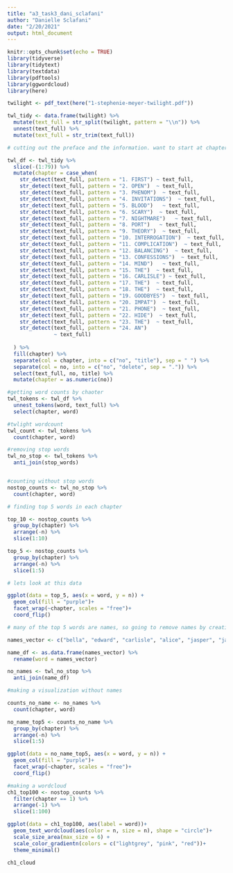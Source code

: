 ```yaml
---
title: "a3_task3_dani_sclafani"
author: "Danielle Sclafani"
date: "2/20/2021"
output: html_document
---
```


```r
knitr::opts_chunk$set(echo = TRUE)
library(tidyverse)
library(tidytext)
library(textdata)
library(pdftools)
library(ggwordcloud)
library(here)
```


```r

twilight <- pdf_text(here("1-stephenie-meyer-twilight.pdf"))

```


```r
twl_tidy <- data.frame(twilight) %>% 
  mutate(text_full = str_split(twilight, pattern = "\\n")) %>% 
  unnest(text_full) %>% 
  mutate(text_full = str_trim(text_full))
```


```r
# cutting out the preface and the information. want to start at chapter 1

twl_df <- twl_tidy %>% 
  slice(-(1:79)) %>% 
  mutate(chapter = case_when(
    str_detect(text_full, pattern = "1. FIRST") ~ text_full,
    str_detect(text_full, pattern = "2. OPEN")  ~ text_full,
    str_detect(text_full, pattern = "3. PHENOM")  ~ text_full,
    str_detect(text_full, pattern = "4. INVITATIONS")  ~ text_full,
    str_detect(text_full, pattern = "5. BLOOD")   ~ text_full,
    str_detect(text_full, pattern = "6. SCARY")  ~ text_full,
    str_detect(text_full, pattern = "7. NIGHTMARE")   ~ text_full,
    str_detect(text_full, pattern = "8. PORT")   ~ text_full,
    str_detect(text_full, pattern = "9. THEORY")  ~ text_full,
    str_detect(text_full, pattern = "10. INTERROGATION")  ~ text_full,
    str_detect(text_full, pattern = "11. COMPLICATION")  ~ text_full,
    str_detect(text_full, pattern = "12. BALANCING")  ~ text_full,
    str_detect(text_full, pattern = "13. CONFESSIONS")  ~ text_full,
    str_detect(text_full, pattern = "14. MIND")   ~ text_full,
    str_detect(text_full, pattern = "15. THE")  ~ text_full,
    str_detect(text_full, pattern = "16. CARLISLE") ~ text_full,
    str_detect(text_full, pattern = "17. THE")  ~ text_full,
    str_detect(text_full, pattern = "18. THE")  ~ text_full,
    str_detect(text_full, pattern = "19. GOODBYES")  ~ text_full,
    str_detect(text_full, pattern = "20. IMPAT")  ~ text_full,
    str_detect(text_full, pattern = "21. PHONE")  ~ text_full,
    str_detect(text_full, pattern = "22. HIDE")  ~ text_full,
    str_detect(text_full, pattern = "23. THE")  ~ text_full,
    str_detect(text_full, pattern = "24. AN") 
               ~ text_full)
    
  ) %>% 
  fill(chapter) %>% 
  separate(col = chapter, into = c("no", "title"), sep = " ") %>% 
  separate(col = no, into = c("no", "delete", sep = ".")) %>% 
  select(text_full, no, title) %>% 
  mutate(chapter = as.numeric(no))


```


```r
#getting word counts by chaoter
twl_tokens <- twl_df %>% 
  unnest_tokens(word, text_full) %>% 
  select(chapter, word)

#twlight wordcount
twl_count <- twl_tokens %>% 
  count(chapter, word)

#removing stop words
twl_no_stop <- twl_tokens %>% 
  anti_join(stop_words)


#counting without stop words
nostop_counts <- twl_no_stop %>% 
  count(chapter, word)

# finding top 5 words in each chapter

top_10 <- nostop_counts %>% 
  group_by(chapter) %>% 
  arrange(-n) %>% 
  slice(1:10)

top_5 <- nostop_counts %>% 
  group_by(chapter) %>% 
  arrange(-n) %>% 
  slice(1:5)
```



```r
# lets look at this data

ggplot(data = top_5, aes(x = word, y = n)) +
  geom_col(fill = "purple")+
  facet_wrap(~chapter, scales = "free")+
  coord_flip()
```

```r
# many of the top 5 words are names, so going to remove names by creating a vector of the main characters names in order to get more accurate sentiments, villians names are ommitted from this list because important

names_vector <- c("bella", "edward", "carlisle", "alice", "jasper", "jacob", "charlie", "mike", "jessica", "cullen", "emmett", "esme", "angela")

name_df <- as.data.frame(names_vector) %>% 
  rename(word = names_vector)

no_names <- twl_no_stop %>% 
  anti_join(name_df)

```

```r
#making a visualization without names

counts_no_name <- no_names %>% 
  count(chapter, word)

no_name_top5 <- counts_no_name %>% 
  group_by(chapter) %>% 
  arrange(-n) %>% 
  slice(1:5)

ggplot(data = no_name_top5, aes(x = word, y = n)) +
  geom_col(fill = "purple")+
  facet_wrap(~chapter, scales = "free")+
  coord_flip()

```


```r
#making a wordcloud
ch1_top100 <- nostop_counts %>% 
  filter(chapter == 1) %>% 
  arrange(-1) %>% 
  slice(1:100)

ggplot(data = ch1_top100, aes(label = word))+
  geom_text_wordcloud(aes(color = n, size = n), shape = "circle")+
  scale_size_area(max_size = 6) +
  scale_color_gradientn(colors = c("lightgrey", "pink", "red"))+
  theme_minimal()

ch1_cloud
```





